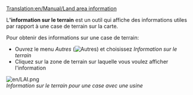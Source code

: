 [[Translation:en/Manual/Land area information]]

L''''information sur le terrain''' est un outil qui affiche des informations utiles par rapport à une case de terrain sur la carte.

Pour obtenir des informations sur une case de terrain:

*Ouvrez le menu ''Autres'' ([[File:en/manual html 51cda05b.png|Autres]]) et choisissez ''Information sur le terrain''
*Cliquez sur la zone de terrain sur laquelle vous voulez afficher l'information

[[File:en/LAI.png]]<br>
''Information sur le terrain pour une case avec une usine''